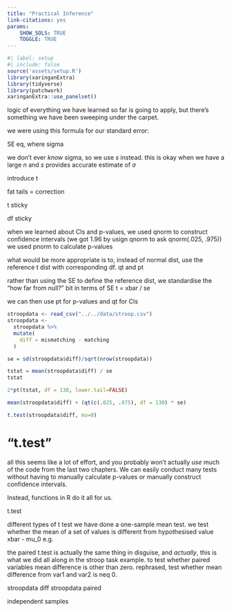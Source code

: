 ```yaml
---
title: "Practical Inference"
link-citations: yes
params: 
    SHOW_SOLS: TRUE
    TOGGLE: TRUE
---
```



```r
#| label: setup
#| include: false
source('assets/setup.R')
library(xaringanExtra)
library(tidyverse)
library(patchwork)
xaringanExtra::use_panelset()
```


logic of everything we have learned so far is going to apply, but there's something we have been sweeping under the carpet. 

we were using this formula for our standard error: 

SE eq, where sigma

we don't ever _know_ sigma, so we use $s$ instead. 
this is okay when we have a large $n$ and $s$ provides accurate estimate of $\sigma$  

introduce t

fat tails = correction

t sticky

df sticky




when we learned about CIs and p-values, 
we used qnorm to construct confidence intervals (we got 1.96 by usign qnorm to ask qnorm(.025, .975))
we used pnorm to calculate p-values


what would be more appropriate is to, instead of normal dist, use the reference t dist with corresponding df.
qt and pt

rather than using the SE to define the reference dist, we standardise the "how far from null?" bit in terms of SE
t = xbar / se

we can then use pt for p-values
and qt for CIs



```r
stroopdata <- read_csv("../../data/stroop.csv")
stroopdata <- 
  stroopdata %>% 
  mutate(
    diff = mismatching - matching
  )

se = sd(stroopdata$diff)/sqrt(nrow(stroopdata))

tstat = mean(stroopdata$diff) / se
tstat

2*pt(tstat, df = 130, lower.tail=FALSE)

mean(stroopdata$diff) + (qt(c(.025, .975), df = 130) * se)

t.test(stroopdata$diff, mu=0)


```

# "t.test"

all this seems like a lot of effort, and you probably won't actually _use_ much of the code from the last two chapters. We can easily conduct many tests without having to manually calculate p-values or manually construct confidence intervals. 

Instead, functions in R do it all for us. 

t.test

different types of t test
we have done a one-sample mean test.
we test whether the mean of a set of values is different from hypothesised value
xbar - mu_0
e.g.


the paired t.test is actually the same thing in disguise, and _actually_, this is what we did all along in the stroop task example. 
to test whether paired variables mean difference is other than zero.
rephrased, test whether mean difference from var1 and var2 is neq 0.

stroopdata diff
stroopdata paired


independent samples





